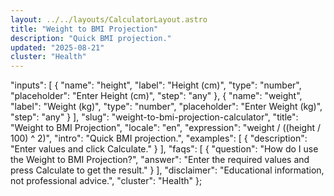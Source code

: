 ```yaml
---
layout: ../../layouts/CalculatorLayout.astro
title: "Weight to BMI Projection"
description: "Quick BMI projection."
updated: "2025-08-21"
cluster: "Health"
---
```



  "inputs": [
    {
      "name": "height",
      "label": "Height (cm)",
      "type": "number",
      "placeholder": "Enter Height (cm)",
      "step": "any"
    },
    {
      "name": "weight",
      "label": "Weight (kg)",
      "type": "number",
      "placeholder": "Enter Weight (kg)",
      "step": "any"
    }
  ],
  "slug": "weight-to-bmi-projection-calculator",
  "title": "Weight to BMI Projection",
  "locale": "en",
  "expression": "weight / ((height / 100) ^ 2)",
  "intro": "Quick BMI projection.",
  "examples": [
    {
      "description": "Enter values and click Calculate."
    }
  ],
  "faqs": [
    {
      "question": "How do I use the Weight to BMI Projection?",
      "answer": "Enter the required values and press Calculate to get the result."
    }
  ],
  "disclaimer": "Educational information, not professional advice.",
  "cluster": "Health"
};

<Calculator schema={schema} />
